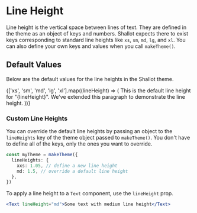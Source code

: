 
<Meta title="🎨 Theme / Line Height" />

# Line Height

Line height is the vertical space between lines of text. They are defined in the theme as an object of keys and numbers. Shallot expects there to exist keys corresponding to standard line heights like `xs`, `sm`, `md`, `lg`, and `xl`. You can also define your own keys and values when you call `makeTheme()`.

## Default Values

Below are the default values for the line heights in the Shallot theme.

<Canvas>
  <ThemeProvider theme={makeTheme()}>
    <Column maxUnitWidth={25}>
      {['xs', 'sm', 'md', 'lg', 'xl'].map((lineHeight) => (
        <Text
          key={lineHeight}
          unitsAround={1}
          lineHeight={lineHeight}
          typeface="Body"
        >
          This is the default line height for "{lineHeight}". We've extended
          this paragraph to demonstrate the line height.
        </Text>
      ))}
    </Column>
  </ThemeProvider>
</Canvas>

<br />

### Custom Line Heights

You can override the default line heights by passing an object to the `lineHeights` key of the theme object passed to `makeTheme()`. You don't have to define all of the keys, only the ones you want to override.

```ts
const myTheme = makeTheme({
  lineHeights: {
    xxs: 1.05, // define a new line height
    md: 1.5, // override a default line height
  },
})
```

To apply a line height to a `Text` component, use the `lineHeight` prop.

```jsx
<Text lineHeight="md">Some text with medium line height</Text>
```
